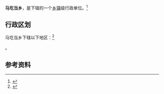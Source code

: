 {{中国乡级行政区|14/05/24/206/000}}

'''马圪当乡'''，是{{PRC admin/fullname|14/05/24/206/000|3}}下辖的一个[[乡镇|乡镇]]级行政单位。<ref>{{PRC admin/ref sgc|{{PRC admin/parent|14/05/24/206/000}}}}</ref>

== 行政区划 ==

马圪当乡下辖以下地区：<ref>{{PRC admin/ref sgc|14/05/24/206/000}}</ref>

{{PRC admin/children|14/05/24/206/000}}。

== 参考资料 ==

{{reflist}}

{{行政区划小作品}}
{{PRC admin/navcat|14/05/24/206/000}}